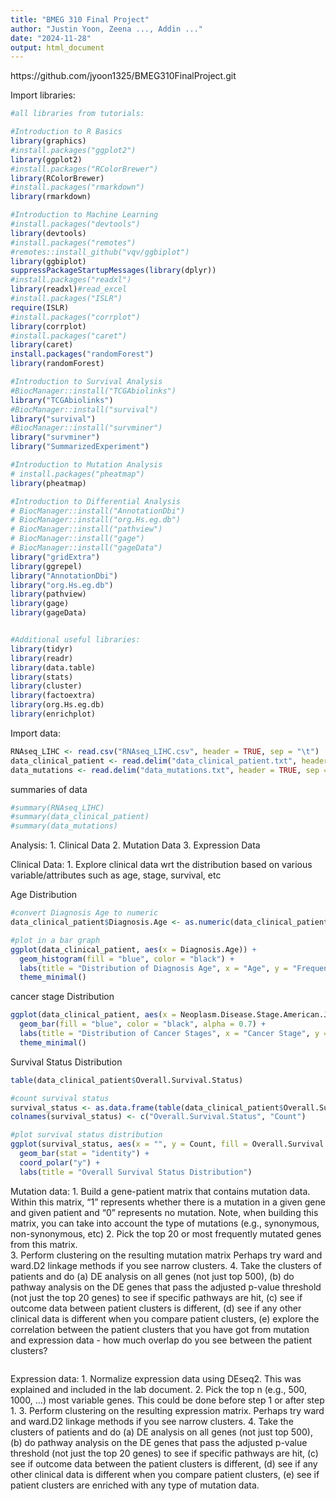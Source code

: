 ```yaml
---
title: "BMEG 310 Final Project"
author: "Justin Yoon, Zeena ..., Addin ..."
date: "2024-11-28"
output: html_document
---
```


https://github.com/jyoon1325/BMEG310FinalProject.git

Import libraries:
```r
#all libraries from tutorials:

#Introduction to R Basics
library(graphics)
#install.packages("ggplot2")
library(ggplot2)
#install.packages("RColorBrewer")
library(RColorBrewer)
#install.packages("rmarkdown")
library(rmarkdown)

#Introduction to Machine Learning
#install.packages("devtools")
library(devtools)
#install.packages("remotes")
#remotes::install_github("vqv/ggbiplot")
library(ggbiplot)
suppressPackageStartupMessages(library(dplyr))
#install.packages("readxl")
library(readxl)#read_excel
#install.packages("ISLR")
require(ISLR)
#install.packages("corrplot")
library(corrplot)
#install.packages("caret")
library(caret)
install.packages("randomForest")
library(randomForest)

#Introduction to Survival Analysis
#BiocManager::install("TCGAbiolinks")
library("TCGAbiolinks")
#BiocManager::install("survival")
library("survival")
#BiocManager::install("survminer")
library("survminer")
library("SummarizedExperiment")

#Introduction to Mutation Analysis
# install.packages("pheatmap")
library(pheatmap)

#Introduction to Differential Analysis
# BiocManager::install("AnnotationDbi")
# BiocManager::install("org.Hs.eg.db")
# BiocManager::install("pathview")
# BiocManager::install("gage")
# BiocManager::install("gageData")
library("gridExtra")
library(ggrepel)
library("AnnotationDbi")
library("org.Hs.eg.db")
library(pathview)
library(gage)
library(gageData)


#Additional useful libraries:
library(tidyr)
library(readr)
library(data.table)
library(stats)
library(cluster)
library(factoextra)
library(org.Hs.eg.db)
library(enrichplot)
```



Import data:
```r
RNAseq_LIHC <- read.csv("RNAseq_LIHC.csv", header = TRUE, sep = "\t")
data_clinical_patient <- read.delim("data_clinical_patient.txt", header = TRUE, sep = "\t")
data_mutations <- read.delim("data_mutations.txt", header = TRUE, sep = "\t")
```

summaries of data
```r
#summary(RNAseq_LIHC)
#summary(data_clinical_patient)
#summary(data_mutations)
```


Analysis:
1. Clinical Data
2. Mutation Data
3. Expression Data


Clinical Data:
1. Explore clinical data wrt the distribution based on various variable/attributes such as age, stage, survival, etc 

Age Distribution
```r
#convert Diagnosis Age to numeric
data_clinical_patient$Diagnosis.Age <- as.numeric(data_clinical_patient$Diagnosis.Age)

#plot in a bar graph
ggplot(data_clinical_patient, aes(x = Diagnosis.Age)) +
  geom_histogram(fill = "blue", color = "black") +
  labs(title = "Distribution of Diagnosis Age", x = "Age", y = "Frequency") +
  theme_minimal()
```
cancer stage Distribution
```r
ggplot(data_clinical_patient, aes(x = Neoplasm.Disease.Stage.American.Joint.Committee.on.Cancer.Code)) +
  geom_bar(fill = "blue", color = "black", alpha = 0.7) +
  labs(title = "Distribution of Cancer Stages", x = "Cancer Stage", y = "Frequency") +
  theme_minimal()
```
Survival Status Distribution
```r
table(data_clinical_patient$Overall.Survival.Status)

#count survival status
survival_status <- as.data.frame(table(data_clinical_patient$Overall.Survival.Status))
colnames(survival_status) <- c("Overall.Survival.Status", "Count")

#plot survival status distribution
ggplot(survival_status, aes(x = "", y = Count, fill = Overall.Survival.Status)) +
  geom_bar(stat = "identity") +
  coord_polar("y") +
  labs(title = "Overall Survival Status Distribution")
```


Mutation data:
1. Build a gene-patient matrix that contains mutation data. Within this matrix, "1" represents whether there is a mutation in a given gene and given patient and "0" represents no mutation. Note, when building this matrix, you can take into account the type of mutations (e.g., synonymous, non-synonymous, etc) 
2. Pick the top 20 or most frequently mutated genes from this matrix.  
3. Perform clustering on the resulting mutation matrix Perhaps try ward and ward.D2 linkage methods if you see narrow clusters.
4. Take the clusters of patients and do (a) DE analysis on all genes (not just top 500), (b) do pathway analysis on the DE genes that pass the adjusted p-value threshold (not just the top 20 genes) to see if specific pathways are hit, (c) see if outcome data between patient clusters is different, (d) see if any other clinical data is different when you compare patient clusters, (e) explore the correlation between the patient clusters that you have got from mutation and expression data - how much overlap do you see between the patient clusters?
```r

```

Expression data:
1. Normalize expression data using DEseq2. This was explained and included in the lab document. 
2. Pick the top n (e.g., 500, 1000, ...) most variable genes. This could be done before step 1 or after step 1. 
3. Perform clustering on the resulting expression matrix. Perhaps try ward and ward.D2 linkage methods if you see narrow clusters.
4. Take the clusters of patients and do (a) DE analysis on all genes (not just top 500), (b) do pathway analysis on the DE genes that pass the adjusted p-value threshold (not just the top 20 genes) to see if specific pathways are hit, (c) see if outcome data between the patient clusters is different, (d) see if any other clinical data is different when you compare patient clusters, (e) see if patient clusters are enriched with any type of mutation data.   
```r

```


